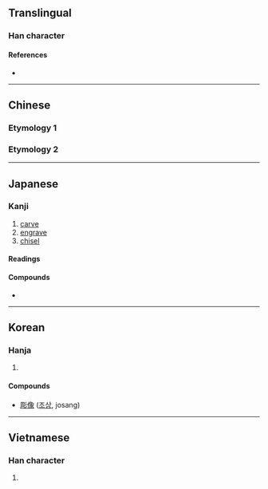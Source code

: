 {{also|雕}}
{{character info/new}}
{{character info|0x2F89A}}
==Translingual==

===Han character===
{{Han char|rn=59|rad=彡|as=08|sn=11|four=72222|canj=BRHHH|ids=⿰周彡}}

====References====
* {{Han ref|kx=0363.230|dkj=09995|dj=0683.030|hdz=20855.040|uh=5F6B|ud=24427|bh=B16E|bd=45422}}

----

==Chinese==

===Etymology 1===
{{zh-see|雕|v}}

===Etymology 2===
{{zh-see|凋|v}}

----

==Japanese==

===Kanji===
{{ja-kanji|grade=c|rs=彡08}}

# [[carve]]
# [[engrave]]
# [[chisel]]

====Readings====
{{ja-readings
|goon=ちょう
|kanon=ちょう
|kun=ほ-る, ぼ-り
}}

====Compounds====
* {{ja-r|彫%刻|ちょう%こく}}

----

==Korean==

===Hanja===
{{ko-hanja|hangeul=조|eumhun=|rv=jo|mr=cho|y=co}}

# {{defn|lang=ko|sort=彡08}}

====Compounds====
* [[彫像]] ([[조상]], josang)

----

==Vietnamese==

===Han character===
{{vi-hantu|[[điêu]], [[đêu]]|rs=彡08}}

# {{defn|lang=vi}}